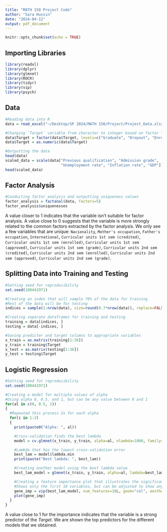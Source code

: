```yaml
---
title: "MATH 150 Project Code"
author: "Sara Hussin"
date: "2024-04-12"
output: pdf_document
---
```


```r
knitr::opts_chunk$set(echo = TRUE)
```

## Importing Libraries

```r
library(readxl)
library(dplyr)
library(glmnet)
library(ROCR)
library(tidyr)
library(vip)
library(psych)
```

## Data

```r
#Reading data into R
data = read_excel("~/Desktop/SP 2024/MATH 150/Project/Project_Data.xlsx")

#Changing `Target` variable from character to integer based on factor levels
data$Target = factor(data$Target, levels=c("Graduate", "Dropout", "Enrolled"))
data$Target = as.numeric(data$Target)

#Outputting the data
head(data)
scaled_data = scale(data["Previous qualification", "Admission grade",
                         "Unemployment rate", "Inflation rate", "GDP"])
head(scaled_data)
```

## Factor Analysis

```r
#Conducting factor analysis and outputting uniqueness values
factor_analysis = factanal(data, factors=5)
factor_analysis$uniquenesses
```

A value closer to $1$ indicates that the variable isn't suitable for factor analysis. A value close to $0$ suggests that the variable is more strongly related to the common factors extracted by the factor analysis. We only see a few variables that are unique: `Nacionality`, `Mother's occupation`, `Father's occupation`, `International`, `Curricular units 1st sem (credited)`, `Curricular units 1st sem (enrolled)`, `Curricular units 1st sem (approved)`, `Curricular units 1st sem (grade)`, `Curricular units 2nd sem (credited)`, `Curricular units 2nd sem (enrolled)`, `Curricular units 2nd sem (approved)`, `Curricular units 2nd sem (grade)`.

## Splitting Data into Training and Testing

```r
#Setting seed for reproducibility
set.seed(100442971)

#Creating an index that will sample 70% of the data for training
#Rest of the data will be for testing
indices = sample(1:nrow(data), size=round(0.7*nrow(data)), replace=FALSE)

#Creating separate dataframes for training and testing
training = data[indices, ]
testing = data[-indices, ]

#Saving predicter and target columns to appropriate variables
x_train = as.matrix(training[1:36])
y_train = training$Target
x_test = as.matrix(testing[1:36])
y_test = testing$Target
```

## Logistic Regression

```r
#Setting seed for reproducibility
set.seed(100442971)

#Creating a model for multiple values of alpha
#Using alpha 0, 0.5, and 1, but can be any value between 0 and 1
for(al in c(0, 0.5, 1))    
{
  #Repeated this process 2x for each alpha
  for(i in 1:2)                                                      
  {
    print(paste0("Alpha: ", al))

    #Cross-validation finds the best lambda
    model = cv.glmnet(x_train, y_train, alpha=al, nlambda=1000, family="multinomial", type.measure="mse", nfolds=3)

    #Lambda that has the lowest cross-validation error
    best_lam = model$lambda.min                                                                
    print(paste("Best lambda: ", best_lam))

    #Creating another model using the best lambda value
    best_lam_model = glmnet(x_train, y_train, alpha=al, lambda=best_lam, family="multinomial")

    #Creating a feature importance plot that illustrates the significance of each variable in the model
    #Shows only the first 10 variables, but can be adjusted to show any number of variables from our model
    gene_imp = vip(best_lam_model, num_features=10L, geom="col", aesthetics= list(col="pink"))
    plot(gene_imp)
  }
}
```

A value close to $1$ for the importance indicates that the variable is a strong predictor of the $Target$. We are shown the top predictors for the different models that we obtained.









